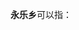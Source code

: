 '''永乐乡'''可以指：
{{PRC admin/disambig|14/10/25/201/000|45/02/25/106/000|45/10/02/201/000|51/34/31/239/000|52/01/02/203/000}}
{{disambig|cat=三字中国乡名消歧义}}